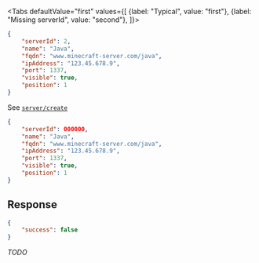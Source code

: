 <Tabs
    defaultValue="first"
    values={[
        {label: "Typical", value: "first"},
        {label: "Missing serverId", value: "second"},
    ]}>
<TabItem value="first">

```json
{
    "serverId": 2,
    "name": "Java",
    "fqdn": "www.minecraft-server.com/java",
    "ipAddress": "123.45.678.9",
    "port": 1337,
    "visible": true,
    "position": 1
}
```

See [`server/create`](create)

</TabItem>
<TabItem value="second">

```json
{
    "serverId": 000000,
    "name": "Java",
    "fqdn": "www.minecraft-server.com/java",
    "ipAddress": "123.45.678.9",
    "port": 1337,
    "visible": true,
    "position": 1
}
```

## Response

```json
{
    "success": false
}
```

*TODO*

</TabItem>
</Tabs>

